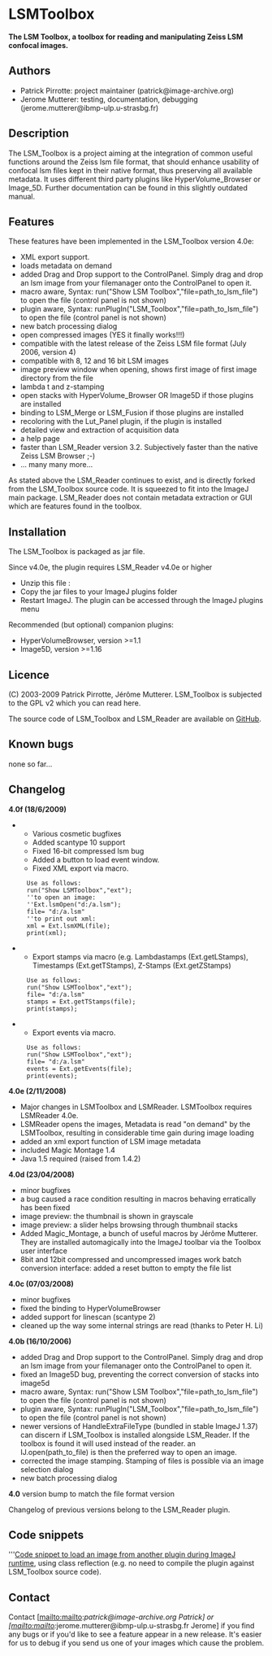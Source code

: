 = LSMToolbox =

'''The LSM Toolbox, a toolbox for reading and manipulating Zeiss LSM confocal images.'''

== Authors ==


* Patrick Pirrotte: project maintainer (patrick@image-archive.org)
* Jerome Mutterer: testing, documentation, debugging (jerome.mutterer@ibmp-ulp.u-strasbg.fr)


== Description ==

The LSM_Toolbox is a project aiming at the integration of common useful functions around the Zeiss lsm file format, that should enhance usability of confocal lsm files kept in their native format, thus preserving all available metadata. It uses different third party plugins like HyperVolume_Browser or Image_5D. Further documentation can be found in this slightly outdated manual.

== Features ==

These features have been implemented in the LSM_Toolbox version 4.0e:

* XML export support.
* loads metadata on demand
* added Drag and Drop support to the ControlPanel. Simply drag and drop an lsm image from your filemanager onto the ControlPanel to open it.
* macro aware,  Syntax: run("Show LSM Toolbox","file=path_to_lsm_file") to open the file (control panel is not shown)
* plugin aware,  Syntax: runPlugIn("LSM_Toolbox","file=path_to_lsm_file") to open the file (control panel is not shown)
* new batch processing dialog
* open compressed images (YES it finally works!!!)
* compatible with the latest release of the Zeiss LSM file format (July 2006, version 4)
* compatible with 8, 12 and 16 bit LSM images
* image preview window when opening, shows first image of first image directory from the file
* lambda t and z-stamping
* open stacks with HyperVolume_Browser OR Image5D if those plugins are installed
* binding to LSM_Merge or LSM_Fusion if those plugins are installed
* recoloring with the Lut_Panel plugin, if the plugin is installed
* detailed view and extraction of acquisition data
* a help page
* faster than LSM_Reader version 3.2. Subjectively faster than the native Zeiss LSM Browser ;-)
* ... many many more...

As stated above the LSM_Reader continues to exist, and is directly forked from the LSM_Toolbox source code. It is squeezed to fit into the ImageJ main package. LSM_Reader does not contain metadata extraction or GUI which are features found in the toolbox.

== Installation ==

The LSM_Toolbox is packaged as jar file.

Since v4.0e, the plugin requires LSM_Reader v4.0e or higher

* Unzip this file : {{:plugin:inputoutput:lsmtoolbox:lsmplugins.zip|lsmplugins.zip}}
* Copy the jar files to your ImageJ plugins folder
* Restart ImageJ. The plugin can be accessed through the ImageJ plugins menu

Recommended (but optional) companion plugins:

* HyperVolumeBrowser, version >=1.1
* Image5D, version >=1.16


== Licence ==

(C) 2003-2009 Patrick Pirrotte, Jérôme Mutterer. LSM_Toolbox is subjected to the GPL v2 which you can read here. 

The source code of LSM_Toolbox and LSM_Reader are available on [[https://github.com/fiji?tab=repositories|GitHub]].
== Known bugs ==

none so far...

== Changelog ==

'''4.0f (18/6/2009)'''

** Various cosmetic bugfixes
** Added scantype 10 support
** Fixed 16-bit compressed lsm bug
** Added a button to load event window.
** Fixed XML export via macro.

      Use as follows:
      run("Show LSMToolbox","ext");
      ''to open an image:
      ''Ext.lsmOpen("d:/a.lsm");
      file= "d:/a.lsm"
      ''to print out xml:
      xml = Ext.lsmXML(file);
      print(xml);         

** Export stamps via macro (e.g. Lambdastamps (Ext.getLStamps), Timestamps (Ext.getTStamps), Z-Stamps (Ext.getZStamps)

      Use as follows:
      run("Show LSMToolbox","ext");
      file= "d:/a.lsm"
      stamps = Ext.getTStamps(file);
      print(stamps);

** Export events via macro.

      Use as follows:
      run("Show LSMToolbox","ext");
      file= "d:/a.lsm"
      events = Ext.getEvents(file);
      print(events); 

'''4.0e (2/11/2008)'''
* Major changes in LSMToolbox and LSMReader. LSMToolbox requires LSMReader 4.0e.
* LSMReader opens the images, Metadata is read "on demand" by the LSMToolbox, resulting in considerable time gain during image loading 
* added an xml export function of LSM image metadata
* included Magic Montage 1.4
* Java 1.5 required (raised from 1.4.2)

'''4.0d (23/04/2008)'''
* minor bugfixes
* a bug caused a race condition resulting in macros behaving erratically has been fixed
* image preview: the thumbnail is shown in grayscale
* image preview: a slider helps browsing through thumbnail stacks
* Added Magic_Montage, a bunch of useful macros by Jérôme Mutterer. They are installed automagically into the ImageJ toolbar via the Toolbox user interface
* 8bit and 12bit compressed and uncompressed images work batch conversion interface: added a reset button to empty the file list
 

'''4.0c (07/03/2008)'''
*  minor bugfixes
*  fixed the binding to HyperVolumeBrowser
*  added support for linescan (scantype 2)
*  cleaned up the way some internal strings are read (thanks to Peter H. Li)

'''4.0b  (16/10/2006)'''
* added Drag and Drop support to the ControlPanel. Simply drag and drop an lsm image from your filemanager onto the ControlPanel to open it.
* fixed an Image5D bug, preventing the correct conversion of stacks into image5d
* macro aware,  Syntax: run("Show LSM Toolbox","file=path_to_lsm_file") to open the file (control panel is not shown)
* plugin aware,  Syntax: runPlugIn("LSM_Toolbox","file=path_to_lsm_file") to open the file (control panel is not shown)
* newer versions of HandleExtraFileType (bundled in stable ImageJ 1.37) can discern if LSM_Toolbox is installed alongside LSM_Reader. If the toolbox is found it will used instead of the reader. an IJ.open(path_to_file) is then the preferred way to open an image.
* corrected the image stamping. Stamping of files is possible via an image selection dialog
* new batch processing dialog

'''4.0'''   version bump to match the file format version

Changelog of previous versions belong to the LSM_Reader plugin.

== Code snippets ==

'''[[load_zeiss|Code snippet to load an image from another plugin during ImageJ runtime]], using class reflection (e.g. no need to compile the plugin against LSM_Toolbox source code).

== Contact ==

Contact [mailto:mailto:''patrick@image-archive.org Patrick] or [mailto:mailto:''jerome.mutterer@ibmp-ulp.u-strasbg.fr Jerome] if you find any bugs or if you'd like to see a feature appear in a new release. It's easier for us to debug if you send us one of your images which cause the problem.

